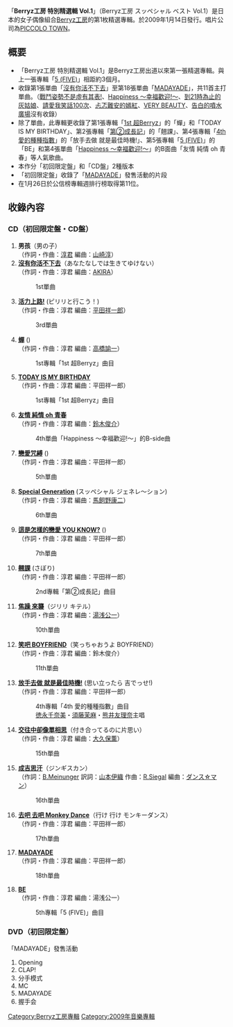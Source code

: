 {{Unreferenced|time=2012-01-29T03:32:54+00:00 }}
{{Infobox Album
| Name = Berryz工房 特別精選輯 Vol.1
| Cover = BKAB01 Limited.jpg
| Artist = [[Berryz工房|Berryz工房]]
| Type = 精選輯
| Released = 2009年1月14日
| Recorded = 2004年 - 2008年
| Genre = [[J-POP|J-POP]]
| Length = 
| Label = [[PICCOLO_TOWN|PICCOLO TOWN]]
| Producer = 淳君
| Certification  = 
| Chart position = * 週間最高排名第11位<small>（[[Oricon公信榜|Oricon]]）</small> 
| Reviews = 
| Last album            = [[5_(FIVE)|5 (FIVE)]]<br />2008年
| This album            = '''Berryz工房 特別精選輯 Vol.1'''<br />2009年
| Next album            = [[6th_吼叫專輯|6th 吼叫專輯]] <br />2010年
| Misc           = {{Singles
 | Name          = Berryz工房 特別精選輯 Vol.1
 | Type          = 精選輯
 | Single 1      = [[MADAYADE|MADAYADE]]
 | Single 1 date = 2008年11月5日
}}
}}
「'''Berryz工房 特別精選輯 Vol.1'''」（Berryz工房 スッペシャル ベスト Vol.1）是日本的女子偶像組合[[Berryz工房|Berryz工房]]的第1枚精選專輯。於2009年1月14日發行。唱片公司為[[PICCOLO_TOWN|PICCOLO TOWN]]。

== 概要 ==
* 「Berryz工房 特別精選輯 Vol.1」是Berryz工房出道以來第一張精選專輯。與上一張專輯「[[5_(FIVE)|5 (FIVE)]]」相距約3個月。
* 收錄第1張單曲「[[沒有你活不下去|沒有你活不下去]]」至第18張單曲「[[MADAYADE|MADAYADE]]」，共11首主打單曲。（[[戰鬥姿勢不是虛有其表!|戰鬥姿勢不是虛有其表!]]、[[Happiness_～幸福歡迎!～|Happiness ～幸福歡迎!～]]、[[到21時為止的灰姑娘|到21時為止的灰姑娘]]、[[請愛我笑話100次|請愛我笑話100次]]、[[忐忑難安的嫣紅|忐忑難安的嫣紅]]、[[VERY_BEAUTY|VERY BEAUTY]]、[[告白的噴水廣場|告白的噴水廣場]]沒有收錄）
* 除了單曲，此專輯更收錄了第1張專輯「[[1st_超Berryz|1st 超Berryz]]」的「蟬」和「TODAY IS MY BIRTHDAY」、第2張專輯「[[第②成長記|第②成長記]]」的「翹課」、第4張專輯「[[4th_愛的種種指數|4th 愛的種種指數]]」的「放手去做 就是最佳時機!」、第5張專輯「[[5_(FIVE)|5 (FIVE)]]」的「BE」和第4張單曲「[[Happiness_～幸福歡迎!～|Happiness ～幸福歡迎!～]]」的B面曲「友情 純情 oh 青春」等人氣歌曲。
* 本作分「初回限定盤」和「CD盤」2種版本
* 「初回限定盤」收錄了「[[MADAYADE|MADAYADE]]」發售活動的片段
* 在1月26日於公信榜專輯週排行榜取得第11位。

==收錄內容==
===CD（初回限定盤・CD盤）===
# '''男孩'''（男の子）<br/>（作詞・作曲：[[淳君|淳君]]  編曲：[[山崎淳|山崎淳]]）
# '''[[沒有你活不下去|沒有你活不下去]]'''（あなたなしでは生きてゆけない）<br/>（作詞・作曲：淳君  編曲：[[AKIRA|AKIRA]]）
#:1st單曲
# '''[[活力上路!|活力上路!]]''' (ピリリと行こう！)<br/>（作詞・作曲：淳君  編曲：[[平田祥一郎|平田祥一郎]]）
#:3rd單曲
# '''[[1st_超Berryz|蟬]]''' ({{lang|ja|蝉}})<br/>（作詞・作曲：淳君  編曲：[[高橋諭一|高橋諭一]]）
#:1st專輯「1st 超Berryz」曲目
# '''[[1st_超Berryz|TODAY IS MY BIRTHDAY]]'''<br/>（作詞・作曲：淳君  編曲：平田祥一郎）
#:1st專輯「1st 超Berryz」曲目
# '''[[Happiness_～幸福歡迎!～|友情 純情 oh 青春]]'''<br/>（作詞・作曲：淳君  編曲：[[鈴木俊介|鈴木俊介]]）
#:4th單曲「Happiness ～幸福歡迎!～」的B-side曲
# '''[[戀愛咒縛|戀愛咒縛]]''' ({{lang|ja|恋の呪縛}})<br/>（作詞・作曲：淳君  編曲：平田祥一郎）
#:5th單曲
# '''[[Special_Generation|Special Generation]]''' (スッペシャル ジェネレ〜ション)<br/>（作詞・作曲：淳君  編曲：[[馬飼野康二|馬飼野康二]]）
#:6th單曲
# '''[[這是怎樣的戀愛_YOU_KNOW?|這是怎樣的戀愛 YOU KNOW?]]''' ({{lang|ja|なんちゅう恋をやってるぅ YOU KNOW?}})<br/>（作詞・作曲：淳君  編曲：平田祥一郎）
#:7th單曲
# '''[[第②成長記|翹課]]''' (さぼり)<br/>（作詞・作曲：淳君  編曲：平田祥一郎）
#:2nd專輯「第②成長記」曲目
# '''[[焦躁_來襲|焦躁 來襲]]'''（ジリリ キテル）<br/>（作詞・作曲：淳君  編曲：[[湯浅公一|湯浅公一]]）
#:10th單曲
# '''[[笑吧_BOYFRIEND|笑吧 BOYFRIEND]]'''（笑っちゃおうよ BOYFRIEND）<br/>（作詞・作曲：淳君  編曲：鈴木俊介）
#:11th單曲
# '''[[4th_愛的種種指數|放手去做 就是最佳時機!]]''' (思い立ったら 吉でっせ!)<br/>（作詞・作曲：淳君  編曲：平田祥一郎）
#:4th專輯「4th 愛的種種指數」曲目
#:[[徳永千奈美|徳永千奈美]]・[[須藤茉麻|須藤茉麻]]・[[熊井友理奈|熊井友理奈]]主唱
# '''[[交往中卻像單相思|交往中卻像單相思]]'''（付き合ってるのに片思い）<br/>（作詞・作曲：淳君  編曲：[[大久保薫|大久保薫]]）
#:15th單曲
# '''[[成吉思汗_(Berryz工房單曲)|成吉思汗]]'''（ジンギスカン）<br/>（作詞：[[B.Meinunger|B.Meinunger]] 訳詞：[[山本伊織|山本伊織]] 作曲：[[R.Siegal|R.Siegal]] 編曲：[[ダンス☆マン|ダンス☆マン]]）
#:16th單曲
# '''[[去吧_去吧_Monkey_Dance|去吧 去吧 Monkey Dance]]'''（行け 行け モンキーダンス）<br/>（作詞・作曲：淳君  編曲：平田祥一郎）
#:17th單曲
# '''[[MADAYADE|MADAYADE]]'''<br/>（作詞・作曲：淳君  編曲：平田祥一郎）
#:18th單曲
# '''[[5_(FIVE)|BE]]'''<br/>（作詞・作曲：淳君  編曲：湯浅公一）
#:5th專輯「5 (FIVE)」曲目

===DVD（初回限定盤）===
;「MADAYADE」發售活動
#Opening
#CLAP!
#分手模式
#MC
#MADAYADE
#握手会




{{Berryz工房}}

{{DEFAULTSORT:Berryz Koubou Special Best Vol.1}}
[[Category:Berryz工房專輯|Category:Berryz工房專輯]]
[[Category:2009年音樂專輯|Category:2009年音樂專輯]]